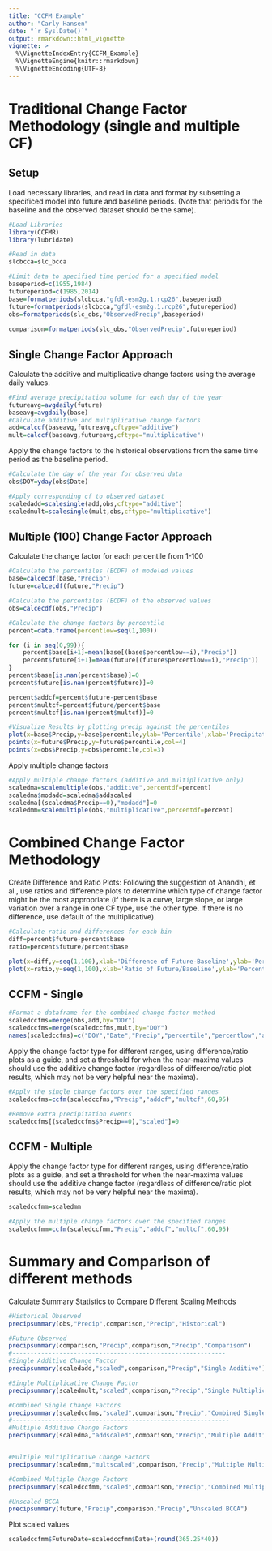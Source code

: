 ```yaml
---
title: "CCFM Example"
author: "Carly Hansen"
date: "`r Sys.Date()`"
output: rmarkdown::html_vignette
vignette: >
  %\VignetteIndexEntry{CCFM_Example}
  %\VignetteEngine{knitr::rmarkdown}
  %\VignetteEncoding{UTF-8}
---
```

# Traditional Change Factor Methodology (single and multiple CF)

## Setup

Load necessary libraries, and read in data and format by subsetting a specificed model into future and baseline periods. (Note that periods for the baseline and the observed dataset should be the same).

```r
#Load Libraries
library(CCFMR)
library(lubridate)

#Read in data
slcbcca=slc_bcca

#Limit data to specified time period for a specified model
baseperiod=c(1955,1984)
futureperiod=c(1985,2014)
base=formatperiods(slcbcca,"gfdl-esm2g.1.rcp26",baseperiod)
future=formatperiods(slcbcca,"gfdl-esm2g.1.rcp26",futureperiod)
obs=formatperiods(slc_obs,"ObservedPrecip",baseperiod)
 
comparison=formatperiods(slc_obs,"ObservedPrecip",futureperiod)

```

## Single Change Factor Approach

Calculate the additive and multiplicative change factors using the average daily values.
```r
#Find average precipitation volume for each day of the year
futureavg=avgdaily(future)
baseavg=avgdaily(base)
#Calculate additive and multiplicative change factors
add=calccf(baseavg,futureavg,cftype="additive")
mult=calccf(baseavg,futureavg,cftype="multiplicative")
```

Apply the change factors to the historical observations from the same time period as the baseline period.
```r
#Calculate the day of the year for observed data
obs$DOY=yday(obs$Date)

#Apply corresponding cf to observed dataset
scaledadd=scalesingle(add,obs,cftype="additive")
scaledmult=scalesingle(mult,obs,cftype="multiplicative")
```

## Multiple (100) Change Factor Approach

Calculate the change factor for each percentile from 1-100
```r
#Calculate the percentiles (ECDF) of modeled values
base=calcecdf(base,"Precip")
future=calcecdf(future,"Precip")

#Calculate the percentiles (ECDF) of the observed values
obs=calcecdf(obs,"Precip")

#Calculate the change factors by percentile
percent=data.frame(percentlow=seq(1,100))

for (i in seq(0,99)){
    percent$base[i+1]=mean(base[(base$percentlow==i),"Precip"])
    percent$future[i+1]=mean(future[(future$percentlow==i),"Precip"])
}
percent$base[is.nan(percent$base)]=0
percent$future[is.nan(percent$future)]=0

percent$addcf=percent$future-percent$base
percent$multcf=percent$future/percent$base
percent$multcf[is.nan(percent$multcf)]=0

#Visualize Results by plotting precip against the percentiles
plot(x=base$Precip,y=base$percentile,ylab='Percentile',xlab='Precipitation (mm/day)',main='ECDF',col=2)
points(x=future$Precip,y=future$percentile,col=4)
points(x=obs$Precip,y=obs$percentile,col=3)
```


Apply multiple change factors
```r
#Apply multiple change factors (additive and multiplicative only)
scaledma=scalemultiple(obs,"additive",percentdf=percent)
scaledma$modadd=scaledma$addscaled
scaledma[(scaledma$Precip==0),"modadd"]=0
scaledmm=scalemultiple(obs,"multiplicative",percentdf=percent)
```



# Combined Change Factor Methodology



Create Difference and Ratio Plots:
Following the suggestion of Anandhi, et al., use ratios and difference plots to determine which type of change factor might be the most appropriate (if there is a curve, large slope, or large variation over a range in one CF type, use the other type. If there is no difference, use default of the multiplicative).

```r
#Calculate ratio and differences for each bin
diff=percent$future-percent$base
ratio=percent$future/percent$base

plot(x=diff,y=seq(1,100),xlab='Difference of Future-Baseline',ylab='Percentile')
plot(x=ratio,y=seq(1,100),xlab='Ratio of Future/Baseline',ylab='Percentile')
```


## CCFM - Single
```r
#Format a dataframe for the combined change factor method
scaledccfms=merge(obs,add,by="DOY")
scaledccfms=merge(scaledccfms,mult,by="DOY")
names(scaledccfms)=c("DOY","Date","Precip","percentile","percentlow","addcf","multcf")

```

Apply the change factor type for different ranges, using difference/ratio plots as a guide, and set a threshold for when the near-maxima values should use the additive change factor (regardless of difference/ratio plot results, which may not be very helpful near the maxima).
```r
#Apply the single change factors over the specified ranges
scaledccfms=ccfm(scaledccfms,"Precip","addcf","multcf",60,95)

#Remove extra precipitation events
scaledccfms[(scaledccfms$Precip==0),"scaled"]=0

```


## CCFM - Multiple

Apply the change factor type for different ranges, using difference/ratio plots as a guide, and set a threshold for when the near-maxima values should use the additive change factor (regardless of difference/ratio plot results, which may not be very helpful near the maxima).
```r
scaledccfmm=scaledmm

#Apply the multiple change factors over the specified ranges
scaledccfmm=ccfm(scaledccfmm,"Precip","addcf","multcf",60,95)

```

# Summary and Comparison of different methods

Calculate Summary Statistics to Compare Different Scaling Methods
```r
#Historical Observed
precipsummary(obs,"Precip",comparison,"Precip","Historical")

#Future Observed
precipsummary(comparison,"Precip",comparison,"Precip","Comparison")
#-----------------------------------------------------------
#Single Additive Change Factor
precipsummary(scaledadd,"scaled",comparison,"Precip","Single Additive")

#Single Multiplicative Change Factor
precipsummary(scaledmult,"scaled",comparison,"Precip","Single Multiplicative")

#Combined Single Change Factors
precipsummary(scaledccfms,"scaled",comparison,"Precip","Combined Single")
#------------------------------------------------------------
#Multiple Additive Change Factors
precipsummary(scaledma,"addscaled",comparison,"Precip","Multiple Additive")


#Multiple Multiplicative Change Factors
precipsummary(scaledmm,"multscaled",comparison,"Precip","Multiple Multiplicative")

#Combined Multiple Change Factors
precipsummary(scaledccfmm,"scaled",comparison,"Precip","Combined Multiple")

#Unscaled BCCA
precipsummary(future,"Precip",comparison,"Precip","Unscaled BCCA")

```

Plot scaled values

```r
scaledccfmm$FutureDate=scaledccfmm$Date+(round(365.25*40))
```
